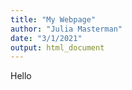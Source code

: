 ```yaml
---
title: "My Webpage"
author: "Julia Masterman"
date: "3/1/2021"
output: html_document
---
```


Hello

